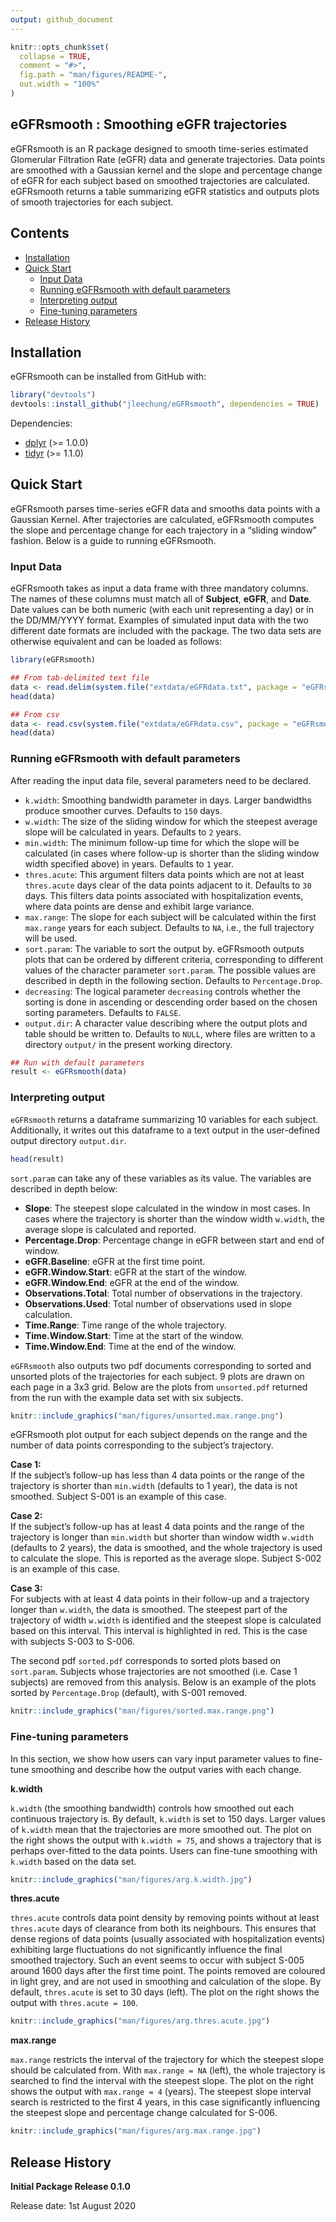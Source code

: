 ```yaml
---
output: github_document
---
```


<!-- README.md is generated from README.Rmd. Please edit that file -->

```r
knitr::opts_chunk$set(
  collapse = TRUE,
  comment = "#>",
  fig.path = "man/figures/README-",
  out.width = "100%"
)
```

## eGFRsmooth : Smoothing eGFR trajectories

eGFRsmooth is an R package designed to smooth time-series estimated Glomerular Filtration Rate (eGFR) data and generate trajectories. Data points are smoothed with a Gaussian kernel and the slope and percentage change of eGFR for each subject based on smoothed trajectories are calculated. eGFRsmooth returns a table summarizing eGFR statistics and outputs plots of smooth trajectories for each subject.    

## Contents

- [Installation]
- [Quick Start]
  - [Input Data]
  - [Running eGFRsmooth with default parameters]
  - [Interpreting output]
  - [Fine-tuning parameters]
- [Release History]

## Installation

eGFRsmooth can be installed from GitHub with:

``` r
library("devtools")
devtools::install_github("jleechung/eGFRsmooth", dependencies = TRUE)
```
Dependencies:

- [dplyr](https://dplyr.tidyverse.org/) (>= 1.0.0)
- [tidyr](https://tidyr.tidyverse.org/) (>= 1.1.0)

## Quick Start

eGFRsmooth parses time-series eGFR data and smooths data points with a Gaussian Kernel. After trajectories are calculated, eGFRsmooth computes the slope and percentage change for each trajectory in a "sliding window" fashion. Below is a guide to running eGFRsmooth.   

### Input Data

eGFRsmooth takes as input a data frame with three mandatory columns. The names of these columns must match all of **Subject**, **eGFR**, and **Date**. Date values can be both numeric (with each unit representing a day) or in the DD/MM/YYYY format. Examples of simulated input data with the two different date formats are included with the package. The two data sets are otherwise equivalent and can be loaded as follows: 

```r
library(eGFRsmooth)

## From tab-delimited text file
data <- read.delim(system.file("extdata/eGFRdata.txt", package = "eGFRsmooth"))
head(data)

## From csv
data <- read.csv(system.file("extdata/eGFRdata.csv", package = "eGFRsmooth"))
head(data)
```

### Running eGFRsmooth with default parameters

After reading the input data file, several parameters need to be declared.   

- `k.width`: Smoothing bandwidth parameter in days. Larger bandwidths produce smoother curves. Defaults to `150` days.   
- `w.width`: The size of the sliding window for which the steepest average slope will be calculated in years. Defaults to `2` years.
- `min.width`: The minimum follow-up time for which the slope will be calculated (in cases where follow-up is shorter than the sliding window width specified above) in years. Defaults to `1` year.  
- `thres.acute`: This argument filters data points which are not at least `thres.acute` days clear of the data points adjacent to it. Defaults to `30` days. This filters data points associated with hospitalization events, where data points are dense and exhibit large variance.   
- `max.range`: The slope for each subject will be calculated within the first `max.range` years for each subject. Defaults to `NA`, i.e., the full trajectory will be used.  
- `sort.param`: The variable to sort the output by. eGFRsmooth outputs plots that can be ordered by different criteria, corresponding to different values of the character parameter `sort.param`. The possible values are described in depth in the following section. Defaults to `Percentage.Drop`.
- `decreasing`: The logical parameter `decreasing` controls whether the sorting is done in ascending or descending order based on the chosen sorting parameters. Defaults to `FALSE`.
- `output.dir`: A character value describing where the output plots and table should be written to. Defaults to `NULL`, where files are written to a directory `output/` in the present working directory.  

```r
## Run with default parameters
result <- eGFRsmooth(data)
```

### Interpreting output

`eGFRsmooth` returns a dataframe summarizing 10 variables for each subject. Additionally, it writes out this dataframe to a text output in the user-defined output directory `output.dir`. 

```r
head(result)
```

`sort.param` can take any of these variables as its value. The variables are described in depth below:  

- **Slope**: The steepest slope calculated in the window in most cases. In cases where the trajectory is shorter than the window width `w.width`, the average slope is calculated and reported.         
- **Percentage.Drop**: Percentage change in eGFR between start and end of window.        
- **eGFR.Baseline**: eGFR at the first time point.     
- **eGFR.Window.Start**: eGFR at the start of the window.      
- **eGFR.Window.End**: eGFR at the end of the window.     
- **Observations.Total**: Total number of observations in the trajectory.      
- **Observations.Used**: Total number of observations used in slope calculation.     
- **Time.Range**: Time range of the whole trajectory.     
- **Time.Window.Start**: Time at the start of the window.      
- **Time.Window.End**: Time at the end of the window.     

`eGFRsmooth` also outputs two pdf documents corresponding to sorted and unsorted plots of the trajectories for each subject. 9 plots are drawn on each page in a 3x3 grid. Below are the plots from `unsorted.pdf` returned from the run with the example data set with six subjects. 

```r
knitr::include_graphics("man/figures/unsorted.max.range.png")
```

eGFRsmooth plot output for each subject depends on the range and the number of data points corresponding to the subject's trajectory.

**Case 1:**   
If the subject's follow-up has less than 4 data points or the range of the trajectory is shorter than `min.width` (defaults to 1 year), the data is not smoothed. Subject S-001 is an example of this case.    

**Case 2:**  
If the subject's follow-up has at least 4 data points and the range of the trajectory is longer than `min.width` but shorter than window width `w.width` (defaults to 2 years), the data is smoothed, and the whole trajectory is used to calculate the slope. This is reported as the average slope. Subject S-002 is an example of this case.     

**Case 3:**    
For subjects with at least 4 data points in their follow-up and a trajectory longer than `w.width`, the data is smoothed. The steepest part of the trajectory of width `w.width` is identified and the steepest slope is calculated based on this interval. This interval is highlighted in red. This is the case with subjects S-003 to S-006.     

The second pdf `sorted.pdf` corresponds to sorted plots based on `sort.param`. Subjects whose trajectories are not smoothed (i.e. Case 1 subjects) are removed from this analysis. Below is an example of the plots sorted by `Percentage.Drop` (default), with S-001 removed.   

```r
knitr::include_graphics("man/figures/sorted.max.range.png")
```

### Fine-tuning parameters

In this section, we show how users can vary input parameter values to fine-tune smoothing and describe how the output varies with each change.

**k.width**    

`k.width` (the smoothing bandwidth) controls how smoothed out each continuous trajectory is. By default, `k.width` is set to 150 days. Larger values of `k.width` mean that the trajectories are more smoothed out. The plot on the right shows the output with `k.width = 75`, and shows a trajectory that is perhaps over-fitted to the data points. Users can fine-tune smoothing with `k.width` based on the data set.  

```r
knitr::include_graphics("man/figures/arg.k.width.jpg")
```

**thres.acute**    

`thres.acute` controls data point density by removing points without at least `thres.acute` days of clearance from both its neighbours. This ensures that dense regions of data points (usually associated with hospitalization events) exhibiting large fluctuations do not significantly influence the final smoothed trajectory. Such an event seems to occur with subject S-005 around 1600 days after the first time point. The points removed are coloured in light grey, and are not used in smoothing and calculation of the slope. By default, `thres.acute` is set to 30 days (left). The plot on the right shows the output with `thres.acute = 100`. 

```r
knitr::include_graphics("man/figures/arg.thres.acute.jpg")
```

**max.range**     

`max.range` restricts the interval of the trajectory for which the steepest slope should be calculated from. With `max.range = NA` (left), the whole trajectory is searched to find the interval with the steepest slope. The plot on the right shows the output with `max.range = 4` (years). The steepest slope interval search is restricted to the first 4 years, in this case significantly influencing the steepest slope and percentage change calculated for S-006.

```r
knitr::include_graphics("man/figures/arg.max.range.jpg")
```

## Release History

**Initial Package Release 0.1.0**

Release date: 1st August 2020
